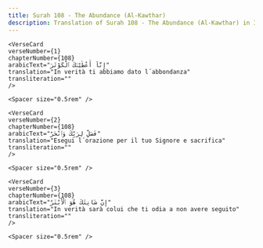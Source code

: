 ```yaml
---
title: Surah 108 - The Abundance (Al-Kawthar)  
description: Translation of Surah 108 - The Abundance (Al-Kawthar) in Italian-piccardo
---
```







    <VerseCard 
    verseNumber={1}
    chapterNumber={108}
    arabicText="إِنَّآ أَعْطَيْنَٰكَ ٱلْكَوْثَرَ"
    translation="In verità ti abbiamo dato l´abbondanza"
    transliteration=""
    />

    <Spacer size="0.5rem" />
                
    <VerseCard 
    verseNumber={2}
    chapterNumber={108}
    arabicText="فَصَلِّ لِرَبِّكَ وَٱنْحَرْ"
    translation="Esegui l´orazione per il tuo Signore e sacrifica"
    transliteration=""
    />

    <Spacer size="0.5rem" />
                
    <VerseCard 
    verseNumber={3}
    chapterNumber={108}
    arabicText="إِنَّ شَانِئَكَ هُوَ ٱلْأَبْتَرُ"
    translation="In verità sarà colui che ti odia a non avere seguito"
    transliteration=""
    />

    <Spacer size="0.5rem" />
                